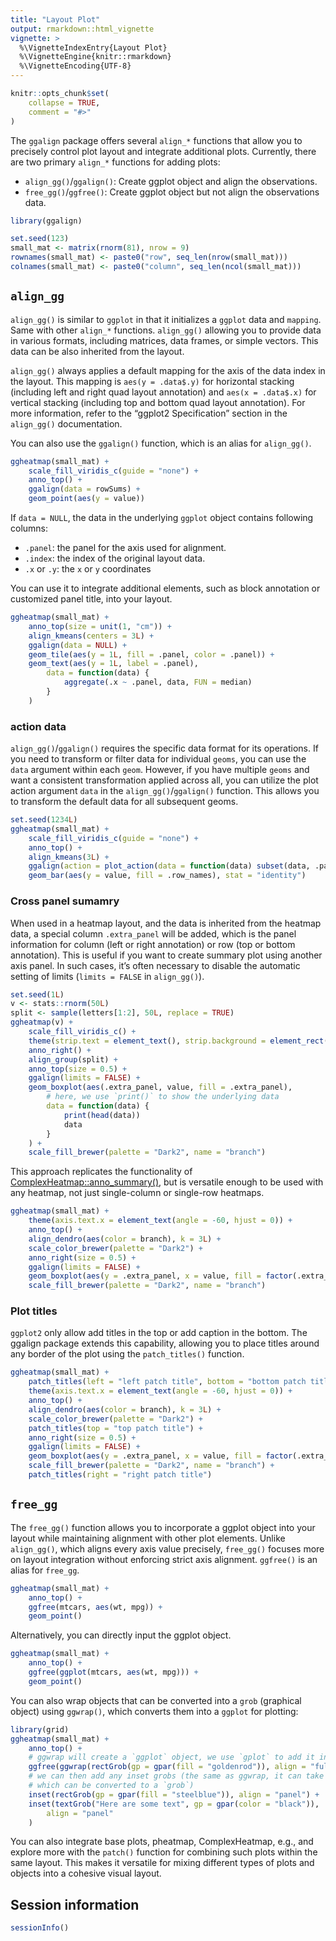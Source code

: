 ```yaml
---
title: "Layout Plot"
output: rmarkdown::html_vignette
vignette: >
  %\VignetteIndexEntry{Layout Plot}
  %\VignetteEngine{knitr::rmarkdown}
  %\VignetteEncoding{UTF-8}
---
```


```r
knitr::opts_chunk$set(
    collapse = TRUE,
    comment = "#>"
)
```

The `ggalign` package offers several `align_*` functions that allow you to
precisely control plot layout and integrate additional plots. Currently, there
are two primary `align_*` functions for adding plots:

  - `align_gg()`/`ggalign()`: Create ggplot object and align the observations.
  - `free_gg()`/`ggfree()`: Create ggplot object but not align the observations
    data.

```r
library(ggalign)
```

```r
set.seed(123)
small_mat <- matrix(rnorm(81), nrow = 9)
rownames(small_mat) <- paste0("row", seq_len(nrow(small_mat)))
colnames(small_mat) <- paste0("column", seq_len(ncol(small_mat)))
```

## `align_gg`
`align_gg()` is similar to `ggplot` in that it initializes a `ggplot` data and
`mapping`. Same with other `align_*` functions. `align_gg()` allowing you to
provide data in various formats, including matrices, data frames, or simple
vectors. This data can be also inherited from the layout. 

`align_gg()` always applies a default mapping for the axis of the data index in
the layout. This mapping is `aes(y = .data$.y)` for horizontal stacking
(including left and right quad layout annotation) and `aes(x = .data$.x)` for
vertical stacking (including top and bottom quad layout annotation). For more
information, refer to the "ggplot2 Specification" section in the `align_gg()`
documentation.

You can also use the `ggalign()` function, which is an alias for `align_gg()`.

```r
ggheatmap(small_mat) +
    scale_fill_viridis_c(guide = "none") +
    anno_top() +
    ggalign(data = rowSums) +
    geom_point(aes(y = value))
```

If `data = NULL`, the data in the underlying `ggplot` object contains following
columns: 

 - `.panel`: the panel for the axis used for alignment.
 - `.index`: the index of the original layout data.
 - `.x` or `.y`: the `x` or `y` coordinates

You can use it to integrate additional elements, such as block
annotation or customized panel title, into your layout.

```r
ggheatmap(small_mat) +
    anno_top(size = unit(1, "cm")) +
    align_kmeans(centers = 3L) +
    ggalign(data = NULL) +
    geom_tile(aes(y = 1L, fill = .panel, color = .panel)) +
    geom_text(aes(y = 1L, label = .panel),
        data = function(data) {
            aggregate(.x ~ .panel, data, FUN = median)
        }
    )
```

### action data
`align_gg()`/`ggalign()` requires the specific data format for its operations.
If you need to transform or filter data for individual `geoms`, you can use the
`data` argument within each `geom`. However, if you have multiple `geoms` and
want a consistent transformation applied across all, you can utilize the plot
action argument `data` in the `align_gg()`/`ggalign()` function. This allows you
to transform the default data for all subsequent geoms. 

```r
set.seed(1234L)
ggheatmap(small_mat) +
    scale_fill_viridis_c(guide = "none") +
    anno_top() +
    align_kmeans(3L) +
    ggalign(action = plot_action(data = function(data) subset(data, .panel == 1L))) +
    geom_bar(aes(y = value, fill = .row_names), stat = "identity")
```

### Cross panel sumamry
When used in a heatmap layout, and the data is inherited from the heatmap data,
a special column `.extra_panel` will be added, which is the panel information
for column (left or right annotation) or row (top or bottom annotation). This is
useful if you want to create summary plot using another axis panel. In such
cases, it's often necessary to disable the automatic setting of limits (`limits
= FALSE` in `align_gg()`).

```r
set.seed(1L)
v <- stats::rnorm(50L)
split <- sample(letters[1:2], 50L, replace = TRUE)
ggheatmap(v) +
    scale_fill_viridis_c() +
    theme(strip.text = element_text(), strip.background = element_rect()) +
    anno_right() +
    align_group(split) +
    anno_top(size = 0.5) +
    ggalign(limits = FALSE) +
    geom_boxplot(aes(.extra_panel, value, fill = .extra_panel),
        # here, we use `print()` to show the underlying data
        data = function(data) {
            print(head(data))
            data
        }
    ) +
    scale_fill_brewer(palette = "Dark2", name = "branch")
```

This approach replicates the functionality of
[ComplexHeatmap::anno_summary()](https://jokergoo.github.io/ComplexHeatmap-reference/book/heatmap-annotations.html#summary-annotation),
but is versatile enough to be used with any heatmap, not just single-column or
single-row heatmaps.
```r
ggheatmap(small_mat) +
    theme(axis.text.x = element_text(angle = -60, hjust = 0)) +
    anno_top() +
    align_dendro(aes(color = branch), k = 3L) +
    scale_color_brewer(palette = "Dark2") +
    anno_right(size = 0.5) +
    ggalign(limits = FALSE) +
    geom_boxplot(aes(y = .extra_panel, x = value, fill = factor(.extra_panel))) +
    scale_fill_brewer(palette = "Dark2", name = "branch")
```

### Plot titles
`ggplot2` only allow add titles in the top or add caption in the bottom.
The ggalign package extends this capability, allowing you to place titles around
any border of the plot using the `patch_titles()` function. 

```r
ggheatmap(small_mat) +
    patch_titles(left = "left patch title", bottom = "bottom patch title") +
    theme(axis.text.x = element_text(angle = -60, hjust = 0)) +
    anno_top() +
    align_dendro(aes(color = branch), k = 3L) +
    scale_color_brewer(palette = "Dark2") +
    patch_titles(top = "top patch title") +
    anno_right(size = 0.5) +
    ggalign(limits = FALSE) +
    geom_boxplot(aes(y = .extra_panel, x = value, fill = factor(.extra_panel))) +
    scale_fill_brewer(palette = "Dark2", name = "branch") +
    patch_titles(right = "right patch title")
```

## `free_gg`
The `free_gg()` function allows you to incorporate a ggplot object into your
layout while maintaining alignment with other plot elements. Unlike
`align_gg()`, which aligns every axis value precisely, `free_gg()` focuses more
on layout integration without enforcing strict axis alignment. `ggfree()` is an
alias for `free_gg`.

```r
ggheatmap(small_mat) +
    anno_top() +
    ggfree(mtcars, aes(wt, mpg)) +
    geom_point()
```

Alternatively, you can directly input the ggplot object.
```r
ggheatmap(small_mat) +
    anno_top() +
    ggfree(ggplot(mtcars, aes(wt, mpg))) +
    geom_point()
```

You can also wrap objects that can be converted into a `grob` (graphical object)
using `ggwrap()`, which converts them into a `ggplot` for plotting:
```r
library(grid)
ggheatmap(small_mat) +
    anno_top() +
    # ggwrap will create a `ggplot` object, we use `gplot` to add it into the layout
    ggfree(ggwrap(rectGrob(gp = gpar(fill = "goldenrod")), align = "full")) +
    # we can then add any inset grobs (the same as ggwrap, it can take any objects
    # which can be converted to a `grob`)
    inset(rectGrob(gp = gpar(fill = "steelblue")), align = "panel") +
    inset(textGrob("Here are some text", gp = gpar(color = "black")),
        align = "panel"
    )
```
You can also integrate base plots, pheatmap, ComplexHeatmap, e.g., and explore
more with the `patch()` function for combining such plots within the same
layout. This makes it versatile for mixing different types of plots and objects
into a cohesive visual layout.

## Session information
```r
sessionInfo()
```
